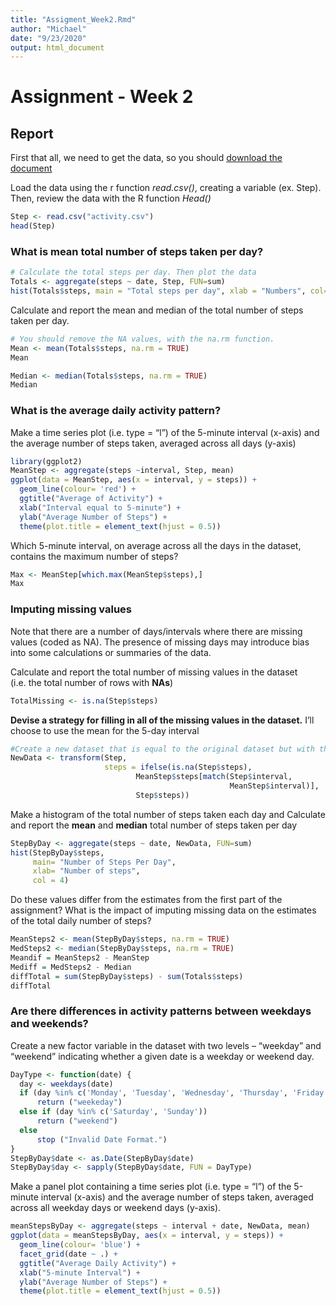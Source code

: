 ```yaml
---
title: "Assigment_Week2.Rmd"
author: "Michael"
date: "9/23/2020"
output: html_document
---
```


# Assignment - Week 2

## Report

First that all, we need to get the data, so you should [download the document](https://github.com/rdpeng/RepData_PeerAssessment1) 

Load the data using the r function *read.csv()*, creating a variable (ex. Step). 
Then, review the data with the R function *Head()*

```r
Step <- read.csv("activity.csv")
head(Step)
```
### What is mean total number of steps taken per day?

```r
# Calculate the total steps per day. Then plot the data
Totals <- aggregate(steps ~ date, Step, FUN=sum)
hist(Totals$steps, main = "Total steps per day", xlab = "Numbers", col=2)
```

Calculate and report the mean and median of the total number of steps taken per day.

```r
# You should remove the NA values, with the na.rm function.
Mean <- mean(Totals$steps, na.rm = TRUE)
Mean

```
```r
Median <- median(Totals$steps, na.rm = TRUE)
Median
```

### What is the average daily activity pattern?

Make a time series plot (i.e. \color{red}{\verb|type = "l"|}type = "l") of the 5-minute interval (x-axis) and the average number of steps taken, averaged across all days (y-axis)

```r
library(ggplot2)
MeanStep <- aggregate(steps ~interval, Step, mean)
ggplot(data = MeanStep, aes(x = interval, y = steps)) +
  geom_line(colour= 'red') +
  ggtitle("Average of Activity") +
  xlab("Interval equal to 5-minute") +
  ylab("Average Number of Steps") +
  theme(plot.title = element_text(hjust = 0.5))
```


Which 5-minute interval, on average across all the days in the dataset, contains the maximum number of steps?

```r
Max <- MeanStep[which.max(MeanStep$steps),]
Max
```
### Imputing missing values

Note that there are a number of days/intervals where there are missing values (coded as \color{red}{\verb|NA|}NA). The presence of missing days may introduce bias into some calculations or summaries of the data.

Calculate and report the total number of missing values in the dataset (i.e. the total number of rows with **NAs**)

```r
TotalMissing <- is.na(Step$steps)
```

**Devise a strategy for filling in all of the missing values in the dataset.** 
I'll choose to use the mean for the 5-day interval

```r
#Create a new dataset that is equal to the original dataset but with the missing data filled in.
NewData <- transform(Step,
                     steps = ifelse(is.na(Step$steps),
                            MeanStep$steps[match(Step$interval,
                                                 MeanStep$interval)],
                            Step$steps))
```

Make a histogram of the total number of steps taken each day and Calculate and report the **mean** and **median** total number of steps taken per day

```r
StepByDay <- aggregate(steps ~ date, NewData, FUN=sum)
hist(StepByDay$steps,
     main= "Number of Steps Per Day", 
     xlab= "Number of steps",
     col = 4)
```

Do these values differ from the estimates from the first part of the assignment? What is the impact of imputing missing data on the estimates of the total daily number of steps?

```r
MeanSteps2 <- mean(StepByDay$steps, na.rm = TRUE)
MedSteps2 <- median(StepByDay$steps, na.rm = TRUE)
Meandif = MeanSteps2 - MeanStep
Mediff = MedSteps2 - Median
diffTotal = sum(StepByDay$steps) - sum(Totals$steps)
diffTotal
```

### Are there differences in activity patterns between weekdays and weekends?

Create a new factor variable in the dataset with two levels – “weekday” and “weekend” indicating whether a given date is a weekday or weekend day.

```r
DayType <- function(date) {
  day <- weekdays(date)
  if (day %in% c('Monday', 'Tuesday', 'Wednesday', 'Thursday', 'Friday'))
      return ("weekeday")
  else if (day %in% c('Saturday', 'Sunday'))
      return ("weekend")
  else
      stop ("Invalid Date Format.")
}
StepByDay$date <- as.Date(StepByDay$date)
StepByDay$day <- sapply(StepByDay$date, FUN = DayType)
```


Make a panel plot containing a time series plot (i.e. \color{red}{\verb|type = "l"|}type = "l") of the 5-minute interval (x-axis) and the average number of steps taken, averaged across all weekday days or weekend days (y-axis). 


```r
meanStepsByDay <- aggregate(steps ~ interval + date, NewData, mean)
ggplot(data = meanStepsByDay, aes(x = interval, y = steps)) + 
  geom_line(colour= 'blue') +
  facet_grid(date ~ .) +
  ggtitle("Average Daily Activity") +
  xlab("5-minute Interval") +
  ylab("Average Number of Steps") +
  theme(plot.title = element_text(hjust = 0.5))
```
